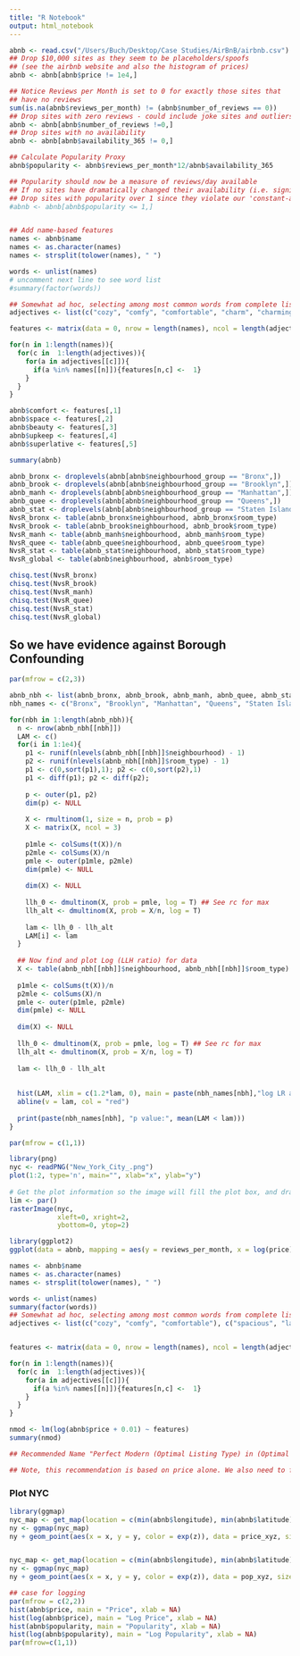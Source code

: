 ```yaml
---
title: "R Notebook"
output: html_notebook
---
```



```r
abnb <- read.csv("/Users/Buch/Desktop/Case Studies/AirBnB/airbnb.csv")
## Drop $10,000 sites as they seem to be placeholders/spoofs
## (see the airbnb website and also the histogram of prices)
abnb <- abnb[abnb$price != 1e4,]

## Notice Reviews per Month is set to 0 for exactly those sites that
## have no reviews
sum(is.na(abnb$reviews_per_month) != (abnb$number_of_reviews == 0)) 
## Drop sites with zero reviews - could include joke sites and outliers
abnb <- abnb[abnb$number_of_reviews !=0,]
## Drop sites with no availability
abnb <- abnb[abnb$availability_365 != 0,]

## Calculate Popularity Proxy
abnb$popularity <- abnb$reviews_per_month*12/abnb$availability_365

## Popularity should now be a measure of reviews/day available
## If no sites have dramatically changed their availability (i.e. significantly decreased it) these popularity scores should fall between 0 and 1
## Drop sites with popularity over 1 since they violate our 'constant-availability' assumption
#abnb <- abnb[abnb$popularity <= 1,]


## Add name-based features
names <- abnb$name
names <- as.character(names)
names <- strsplit(tolower(names), " ")

words <- unlist(names)
# uncomment next line to see word list
#summary(factor(words))

## Somewhat ad hoc, selecting among most common words from complete list of names. Trying to select words that don't indicate location or type of listing (e.g. "Midtown", "House"), and grouping words by intuition. Given unlimited time could try some kind of latent topic modeling for principled grouping
adjectives <- list(c("cozy", "comfy", "comfortable", "charm", "charming", "quiet"), c("spacious", "large", "huge", "big", "space"), c("beautiful", "lovely", "gorgeous", "view"), c("new", "bright", "clean", "sunny", "modern"), c("great", "amazing","prime", "best", "perfect"))

features <- matrix(data = 0, nrow = length(names), ncol = length(adjectives))

for(n in 1:length(names)){
  for(c in  1:length(adjectives)){
    for(a in adjectives[[c]]){
      if(a %in% names[[n]]){features[n,c] <-  1}
    }
  }
}

abnb$comfort <- features[,1]
abnb$space <- features[,2]
abnb$beauty <- features[,3]
abnb$upkeep <- features[,4]
abnb$superlative <- features[,5]

summary(abnb)
```


```r
abnb_bronx <- droplevels(abnb[abnb$neighbourhood_group == "Bronx",])
abnb_brook <- droplevels(abnb[abnb$neighbourhood_group == "Brooklyn",])
abnb_manh <- droplevels(abnb[abnb$neighbourhood_group == "Manhattan",])
abnb_quee <- droplevels(abnb[abnb$neighbourhood_group == "Queens",])
abnb_stat <- droplevels(abnb[abnb$neighbourhood_group == "Staten Island",])
NvsR_bronx <- table(abnb_bronx$neighbourhood, abnb_bronx$room_type)
NvsR_brook <- table(abnb_brook$neighbourhood, abnb_brook$room_type)
NvsR_manh <- table(abnb_manh$neighbourhood, abnb_manh$room_type)
NvsR_quee <- table(abnb_quee$neighbourhood, abnb_quee$room_type)
NvsR_stat <- table(abnb_stat$neighbourhood, abnb_stat$room_type)
NvsR_global <- table(abnb$neighbourhood, abnb$room_type)

chisq.test(NvsR_bronx)
chisq.test(NvsR_brook)
chisq.test(NvsR_manh)
chisq.test(NvsR_quee)
chisq.test(NvsR_stat)
chisq.test(NvsR_global)
```

## So we have evidence against Borough Confounding

```r
par(mfrow = c(2,3))

abnb_nbh <- list(abnb_bronx, abnb_brook, abnb_manh, abnb_quee, abnb_stat, abnb)
nbh_names <- c("Bronx", "Brooklyn", "Manhattan", "Queens", "Staten Island", "NYC - All")

for(nbh in 1:length(abnb_nbh)){
  n <- nrow(abnb_nbh[[nbh]])
  LAM <- c()
  for(i in 1:1e4){
    p1 <- runif(nlevels(abnb_nbh[[nbh]]$neighbourhood) - 1)
    p2 <- runif(nlevels(abnb_nbh[[nbh]]$room_type) - 1)
    p1 <- c(0,sort(p1),1); p2 <- c(0,sort(p2),1)
    p1 <- diff(p1); p2 <- diff(p2);
    
    p <- outer(p1, p2)
    dim(p) <- NULL
    
    X <- rmultinom(1, size = n, prob = p)
    X <- matrix(X, ncol = 3)
    
    p1mle <- colSums(t(X))/n
    p2mle <- colSums(X)/n
    pmle <- outer(p1mle, p2mle)
    dim(pmle) <- NULL
    
    dim(X) <- NULL
    
    llh_0 <- dmultinom(X, prob = pmle, log = T) ## See rc for max
    llh_alt <- dmultinom(X, prob = X/n, log = T)
    
    lam <- llh_0 - llh_alt
    LAM[i] <- lam
  }
  
  ## Now find and plot Log (LLH ratio) for data
  X <- table(abnb_nbh[[nbh]]$neighbourhood, abnb_nbh[[nbh]]$room_type)
  
  p1mle <- colSums(t(X))/n
  p2mle <- colSums(X)/n
  pmle <- outer(p1mle, p2mle)
  dim(pmle) <- NULL
  
  dim(X) <- NULL
  
  llh_0 <- dmultinom(X, prob = pmle, log = T) ## See rc for max
  llh_alt <- dmultinom(X, prob = X/n, log = T)
  
  lam <- llh_0 - llh_alt
  
  
  hist(LAM, xlim = c(1.2*lam, 0), main = paste(nbh_names[nbh],"log LR and \nSimul. Dsn. under Indep."))
  abline(v = lam, col = "red")
  
  print(paste(nbh_names[nbh], "p value:", mean(LAM < lam)))
}

par(mfrow = c(1,1))
```





```r
library(png)
nyc <- readPNG("New_York_City_.png")
plot(1:2, type='n', main="", xlab="x", ylab="y")
 
# Get the plot information so the image will fill the plot box, and draw it
lim <- par()
rasterImage(nyc, 
            xleft=0, xright=2, 
            ybottom=0, ytop=2)

```


```r
library(ggplot2)
ggplot(data = abnb, mapping = aes(y = reviews_per_month, x = log(price))) + geom_point() + facet_wrap(~room_type)
```


```r
names <- abnb$name
names <- as.character(names)
names <- strsplit(tolower(names), " ")

words <- unlist(names)
summary(factor(words))
## Somewhat ad hoc, selecting among most common words from complete list of names. Trying to select words that don't indicate location or type of listing (e.g. "Midtown", "House"), and grouping words by intuition. Given unlimited time could try some kind of latent topic modeling for principled grouping
adjectives <- list(c("cozy", "comfy", "comfortable"), c("spacious", "large", "huge", "big", "space"), c("beautiful", "lovely", "gorgeous"), c("new", "bright", "clean"), "modern", c("charming", "charm"), "sunny", "view", "quiet",  c("great", "amazing","prime", "best", "perfect"))


features <- matrix(data = 0, nrow = length(names), ncol = length(adjectives))

for(n in 1:length(names)){
  for(c in  1:length(adjectives)){
    for(a in adjectives[[c]]){
      if(a %in% names[[n]]){features[n,c] <-  1}
    }
  }
}

nmod <- lm(log(abnb$price + 0.01) ~ features)
summary(nmod)

## Recommended Name "Perfect Modern (Optimal Listing Type) in (Optimal Location). Lots of Charm and Great View!!"

## Note, this recommendation is based on price alone. We also need to find words that optimize popularity

```



### Plot NYC
```r
library(ggmap)
nyc_map <- get_map(location = c(min(abnb$longitude), min(abnb$latitude), max(abnb$longitude), max(abnb$latitude)), color = "bw")
ny <- ggmap(nyc_map)
ny + geom_point(aes(x = x, y = y, color = exp(z)), data = price_xyz, size = 0.0001) + xlab("Longitude") + ylab("Latitude") + scale_color_gradient2(low = "red", high = "blue", midpoint = 1) + ggtitle("NYC ABnB Adjusted Relative Price") + guides(color = guide_colorbar(title = NULL))


nyc_map <- get_map(location = c(min(abnb$longitude), min(abnb$latitude), max(abnb$longitude), max(abnb$latitude)), color = "bw")
ny <- ggmap(nyc_map)
ny + geom_point(aes(x = x, y = y, color = exp(z)), data = pop_xyz, size = 0.0001) + xlab("Longitude") + ylab("Latitude") + scale_color_gradient2(low = "red", high = "blue", midpoint = 1) + ggtitle("NYC ABnB Adjusted Relative Popularity") + guides(color = guide_colorbar(title = NULL))
```

```r
## case for logging
par(mfrow = c(2,2))
hist(abnb$price, main = "Price", xlab = NA)
hist(log(abnb$price), main = "Log Price", xlab = NA)
hist(abnb$popularity, main = "Popularity", xlab = NA)
hist(log(abnb$popularity), main = "Log Popularity", xlab = NA)
par(mfrow=c(1,1))
```



